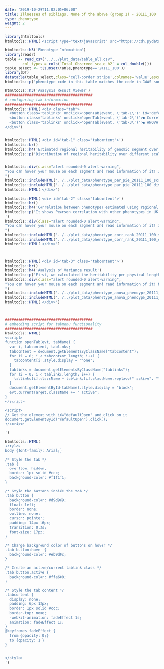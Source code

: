 ```yaml
---
date: "2019-10-29T11:02:05+06:00"
title: Illnesses of siblings. None of the above (group 1) - 20111_100
type: phenotype
weight: 2
---
```


```r
library(htmltools)
htmltools::HTML('<script type="text/javascript" src="https://cdn.pydata.org/bokeh/release/bokeh-1.3.4.min.js"></script>')
```


```r
htmltools::h3('Phenotype Infomation')
library(readr)
table <- read_csv("../../plot_data/table_all.csv",
        col_types = cols(`Total Observed scale h2` = col_double()))
table_select <- t(subset(table,phenotype=='20111_100'))
library(DT)
datatable(table_select,class='cell-border stripe',colnames='value',escape=FALSE,filter="none",options = list(pageLength = 30))
htmltools::p('phenotype code in this table matches the code in GWAS summary statistics offered by the Neale lab(http://www.nealelab.is/uk-biobank).')
```


```r
htmltools::h3('Analysis Result Viewer')
########################################
# configuring tab information
########################################
htmltools::HTML('<div class="tab">
  <button class="tablinks" onclick="openTab(event, \'tab-1\')" id="defaultOpen">◼️ Landscape</button>
  <button class="tablinks" onclick="openTab(event, \'tab-2\')">◼️ Correlation</button>
  <button class="tablinks" onclick="openTab(event, \'tab-3\')">◼️ ANOVA result</button>
</div>')


htmltools::HTML('<div id="tab-1" class="tabcontent">')
htmltools::br()
htmltools::h4('Estimated regional heritability of genomic segment over various scales')
htmltools::p('Distribution of regional heritability over different scales of segmentation simultaneously plotted on nested donut plot. This figure shows the regional heritability of genomic segment split by various scales (chromosome, 128Mb, 64Mb, 32Mb, 16Mb, and 8Mb). The size of each segment is proportional to the fraction of heritability it accounts for. The fraction of heritability can be measured using outer circular gauge. The chromosome to which each segment belongs is marked by the background color of the segment.')


htmltools::div(class="alert rounded-0 alert-warning",
"You can hover your mouse on each segment and read information of it! If you want to examine segments of small size, you can zoom the figure using magnifying glass on the right toolbar. Making use of other additional functions (pan, reset, save, etc.) would help you deal with data conveniently
")
htmltools::includeHTML('../../plot_data/phenotype_par_pie_20111_100_script')
htmltools::includeHTML('../../plot_data/phenotype_par_pie_20111_100_div')
htmltools::HTML('</div>')

htmltools::HTML('<div id="tab-2" class="tabcontent">')
htmltools::br()
htmltools::h4('Correlation between phenotypes estimated using regional heritability ')
htmltools::p('It shows Pearson correlation with other phenotypes in UK Biobank. The level of polygenicity of phenotypes is indicated by the color of its bar. 
')
htmltools::div(class="alert rounded-0 alert-warning",
"You can hover your mouse on each segment and read information of it! If you want to examine segments of small size, you can zoom the figure using magnifying glass on the right toolbar. Making use of other additional functions (pan, reset, save, etc.) would help you deal with data conveniently
")
htmltools::includeHTML('../../plot_data/phenotype_corr_rank_20111_100_script')
htmltools::includeHTML('../../plot_data/phenotype_corr_rank_20111_100_div')
htmltools::HTML('</div>')



htmltools::HTML('<div id="tab-3" class="tabcontent">')
htmltools::br()
htmltools::h4('Analysis of Variance result')
htmltools::p('First, we calculated the heritability per physical length (%/Mb) for all segments in the lowest scale (8Mb). For each of upper scales (16Mb, 32Mb, 64Mb, 128Mb, and chromosomes), we grouped the segments in the lowest scale based on where they belong in the upper scale. Then, we conducted one-way analysis of variance (ANOVA) to test between-group variance.')
htmltools::div(class="alert rounded-0 alert-warning",
"You can hover your mouse on each segment and read information of it! Making use of other additional functions (pan, reset, save, etc.) would help you deal with data conveniently
")
htmltools::includeHTML('../../plot_data/phenotype_anova_phenoype_20111_100_script')
htmltools::includeHTML('../../plot_data/phenotype_anova_phenoype_20111_100_div')
htmltools::HTML('</div>')



########################################
# embedding script for tabmenu functionality
########################################
htmltools::HTML('
<script>
function openTab(evt, tabName) {
  var i, tabcontent, tablinks;
  tabcontent = document.getElementsByClassName("tabcontent");
  for (i = 0; i < tabcontent.length; i++) {
    tabcontent[i].style.display = "none";
  }
  tablinks = document.getElementsByClassName("tablinks");
  for (i = 0; i < tablinks.length; i++) {
    tablinks[i].className = tablinks[i].className.replace(" active", "");
  }
  document.getElementById(tabName).style.display = "block";
  evt.currentTarget.className += " active";
}
</script>

<script>
// Get the element with id="defaultOpen" and click on it
document.getElementById("defaultOpen").click();
</script>

')

htmltools::HTML('
<style>
body {font-family: Arial;}

/* Style the tab */
.tab {
  overflow: hidden;
  border: 1px solid #ccc;
  background-color: #f1f1f1;
}

/* Style the buttons inside the tab */
.tab button {
  background-color: #d9d9d9;
  float: left;
  border: none;
  outline: none;
  cursor: pointer;
  padding: 14px 16px;
  transition: 0.3s;
  font-size: 17px;
}

/* Change background color of buttons on hover */
.tab button:hover {
  background-color: #eb9d0c;
}

/* Create an active/current tablink class */
.tab button.active {
  background-color: #ffa600;
}

/* Style the tab content */
.tabcontent {
  display: none;
  padding: 6px 12px;
  border: 1px solid #ccc;
  border-top: none;
  -webkit-animation: fadeEffect 1s;
  animation: fadeEffect 1s;
}
@keyframes fadeEffect {
  from {opacity: 0;}
  to {opacity: 1;}
}


</style>
')
```

